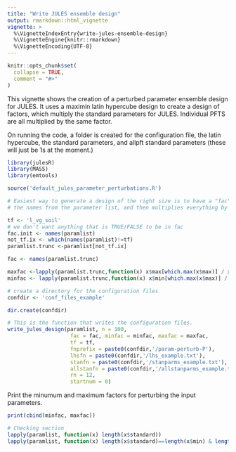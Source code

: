 ```yaml
---
title: "Write JULES ensemble design"
output: rmarkdown::html_vignette
vignette: >
  %\VignetteIndexEntry{write-jules-ensemble-design}
  %\VignetteEngine{knitr::rmarkdown}
  %\VignetteEncoding{UTF-8}
---
```


```r
knitr::opts_chunk$set(
  collapse = TRUE,
  comment = "#>"
)
```

This vignette shows the creation of a perturbed parameter ensemble design for JULES. It uses a maximin latin hypercube design to create a design of factors, which multiply the standard parameters for JULES. Individual PFTS are all multiplied by the same factor.

On running the code, a folder is created for the configuration file, the latin hypercube, the standard parameters, and allpft standard parameters (these will just be 1s at the moment.)


```r
library(julesR)
library(MASS)
library(emtools)
```


```r
source('default_jules_parameter_perturbations.R')

# Easiest way to generate a design of the right size is to have a "fac" which takes
# the names from the parameter list, and then multiplies everything by 0.5 or 2

tf <- 'l_vg_soil'
# we don't want anything that is TRUE/FALSE to be in fac
fac.init <- names(paramlist)
not_tf.ix <- which(names(paramlist)!=tf)
paramlist.trunc <-paramlist[not_tf.ix]

fac <- names(paramlist.trunc)

maxfac <-lapply(paramlist.trunc,function(x) x$max[which.max(x$max)] / x$standard[which.max(x$max)])
minfac <- lapply(paramlist.trunc,function(x) x$min[which.max(x$max)] / x$standard[which.max(x$max)])

```


```r
# create a directory for the configuration files
confdir <- 'conf_files_example'

dir.create(confdir)

# This is the function that writes the configuration files.
write_jules_design(paramlist, n = 100,
                    fac = fac, minfac = minfac, maxfac = maxfac,
                    tf = tf,
                    fnprefix = paste0(confdir,'/param-perturb-P'),
                    lhsfn = paste0(confdir,'/lhs_example.txt'),
                    stanfn = paste0(confdir,'/stanparms_example.txt'),
                    allstanfn = paste0(confdir,'/allstanparms_example.txt'),
                    rn = 12,
                    startnum = 0)
```

Print the minumum and maximum factors for perturbing the input parameters.

```r
print(cbind(minfac, maxfac))
```




```r
# Checking section
lapply(paramlist, function(x) length(x$standard))
lapply(paramlist, function(x) length(x$standard)==length(x$min) & length(x$standard)==length(x$max))

```

